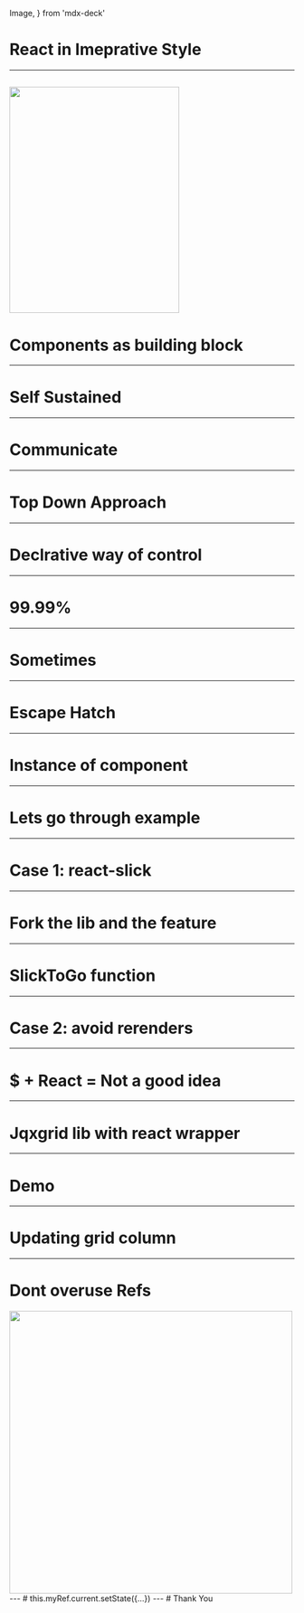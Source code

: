
  Image,
} from 'mdx-deck'

# React in Imeprative Style
---
<Image src={bobTheBuilder} width="300px" height="400px"></Image>
---
# Components as building block
---
# Self Sustained
---
# Communicate
---
# Top Down Approach
---
# Declrative way of control
---
# 99.99%
---
# Sometimes
---
# Escape Hatch
---
# Instance of component
---
# Lets go through example
---
# Case 1: react-slick
---
# Fork the lib and the feature
---
# SlickToGo function
---
# Case 2: avoid rerenders
---
# $ + React = Not a good idea
---
# Jqxgrid lib with react wrapper
---
# Demo
---
# Updating grid column
---
# Dont overuse Refs
<img src={imageUrl} width="500px" height="500px" />
---
# this.myRef.current.setState({…})
---
# Thank You
